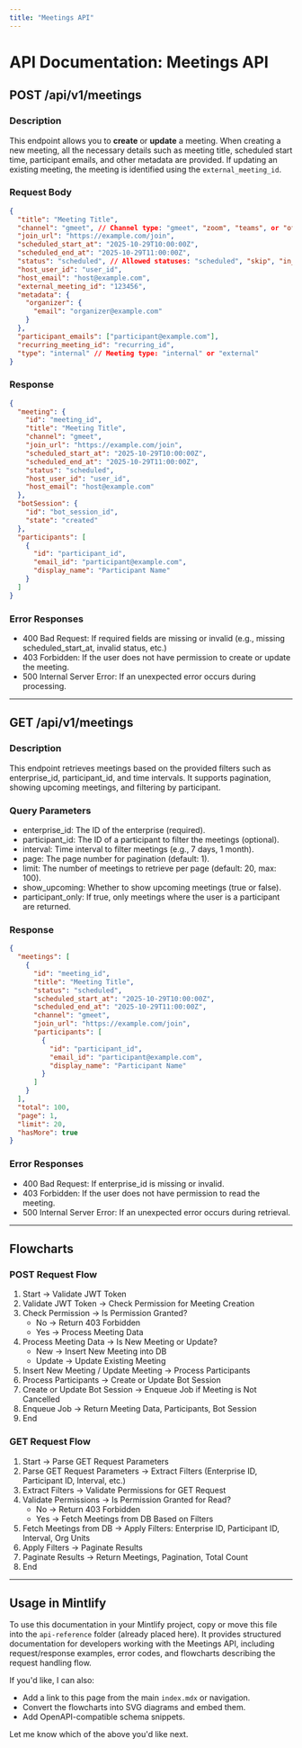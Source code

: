 ```yaml
---
title: "Meetings API"
---
```


# API Documentation: Meetings API

## POST /api/v1/meetings

### Description

This endpoint allows you to **create** or **update** a meeting. When creating a new meeting, all the necessary details such as meeting title, scheduled start time, participant emails, and other metadata are provided. If updating an existing meeting, the meeting is identified using the `external_meeting_id`.

### Request Body

```json
{
  "title": "Meeting Title",
  "channel": "gmeet", // Channel type: "gmeet", "zoom", "teams", or "offline"
  "join_url": "https://example.com/join",
  "scheduled_start_at": "2025-10-29T10:00:00Z",
  "scheduled_end_at": "2025-10-29T11:00:00Z",
  "status": "scheduled", // Allowed statuses: "scheduled", "skip", "in_progress", "cancelled", "completed", "deleted", "error"
  "host_user_id": "user_id",
  "host_email": "host@example.com",
  "external_meeting_id": "123456",
  "metadata": {
    "organizer": {
      "email": "organizer@example.com"
    }
  },
  "participant_emails": ["participant@example.com"],
  "recurring_meeting_id": "recurring_id",
  "type": "internal" // Meeting type: "internal" or "external"
}
```

### Response

```json
{
  "meeting": {
    "id": "meeting_id",
    "title": "Meeting Title",
    "channel": "gmeet",
    "join_url": "https://example.com/join",
    "scheduled_start_at": "2025-10-29T10:00:00Z",
    "scheduled_end_at": "2025-10-29T11:00:00Z",
    "status": "scheduled",
    "host_user_id": "user_id",
    "host_email": "host@example.com"
  },
  "botSession": {
    "id": "bot_session_id",
    "state": "created"
  },
  "participants": [
    {
      "id": "participant_id",
      "email_id": "participant@example.com",
      "display_name": "Participant Name"
    }
  ]
}
```

### Error Responses

- 400 Bad Request: If required fields are missing or invalid (e.g., missing scheduled_start_at, invalid status, etc.)
- 403 Forbidden: If the user does not have permission to create or update the meeting.
- 500 Internal Server Error: If an unexpected error occurs during processing.

---

## GET /api/v1/meetings

### Description

This endpoint retrieves meetings based on the provided filters such as enterprise_id, participant_id, and time intervals. It supports pagination, showing upcoming meetings, and filtering by participant.

### Query Parameters

- enterprise_id: The ID of the enterprise (required).
- participant_id: The ID of a participant to filter the meetings (optional).
- interval: Time interval to filter meetings (e.g., 7 days, 1 month).
- page: The page number for pagination (default: 1).
- limit: The number of meetings to retrieve per page (default: 20, max: 100).
- show_upcoming: Whether to show upcoming meetings (true or false).
- participant_only: If true, only meetings where the user is a participant are returned.

### Response

```json
{
  "meetings": [
    {
      "id": "meeting_id",
      "title": "Meeting Title",
      "status": "scheduled",
      "scheduled_start_at": "2025-10-29T10:00:00Z",
      "scheduled_end_at": "2025-10-29T11:00:00Z",
      "channel": "gmeet",
      "join_url": "https://example.com/join",
      "participants": [
        {
          "id": "participant_id",
          "email_id": "participant@example.com",
          "display_name": "Participant Name"
        }
      ]
    }
  ],
  "total": 100,
  "page": 1,
  "limit": 20,
  "hasMore": true
}
```

### Error Responses

- 400 Bad Request: If enterprise_id is missing or invalid.
- 403 Forbidden: If the user does not have permission to read the meeting.
- 500 Internal Server Error: If an unexpected error occurs during retrieval.

---

## Flowcharts

### POST Request Flow

1. Start → Validate JWT Token
2. Validate JWT Token → Check Permission for Meeting Creation
3. Check Permission → Is Permission Granted?
   - No → Return 403 Forbidden
   - Yes → Process Meeting Data
4. Process Meeting Data → Is New Meeting or Update?
   - New → Insert New Meeting into DB
   - Update → Update Existing Meeting
5. Insert New Meeting / Update Meeting → Process Participants
6. Process Participants → Create or Update Bot Session
7. Create or Update Bot Session → Enqueue Job if Meeting is Not Cancelled
8. Enqueue Job → Return Meeting Data, Participants, Bot Session
9. End

### GET Request Flow

1. Start → Parse GET Request Parameters
2. Parse GET Request Parameters → Extract Filters (Enterprise ID, Participant ID, Interval, etc.)
3. Extract Filters → Validate Permissions for GET Request
4. Validate Permissions → Is Permission Granted for Read?
   - No → Return 403 Forbidden
   - Yes → Fetch Meetings from DB Based on Filters
5. Fetch Meetings from DB → Apply Filters: Enterprise ID, Participant ID, Interval, Org Units
6. Apply Filters → Paginate Results
7. Paginate Results → Return Meetings, Pagination, Total Count
8. End

---

## Usage in Mintlify

To use this documentation in your Mintlify project, copy or move this file into the `api-reference` folder (already placed here). It provides structured documentation for developers working with the Meetings API, including request/response examples, error codes, and flowcharts describing the request handling flow.

If you'd like, I can also:

- Add a link to this page from the main `index.mdx` or navigation.
- Convert the flowcharts into SVG diagrams and embed them.
- Add OpenAPI-compatible schema snippets.

Let me know which of the above you'd like next.
